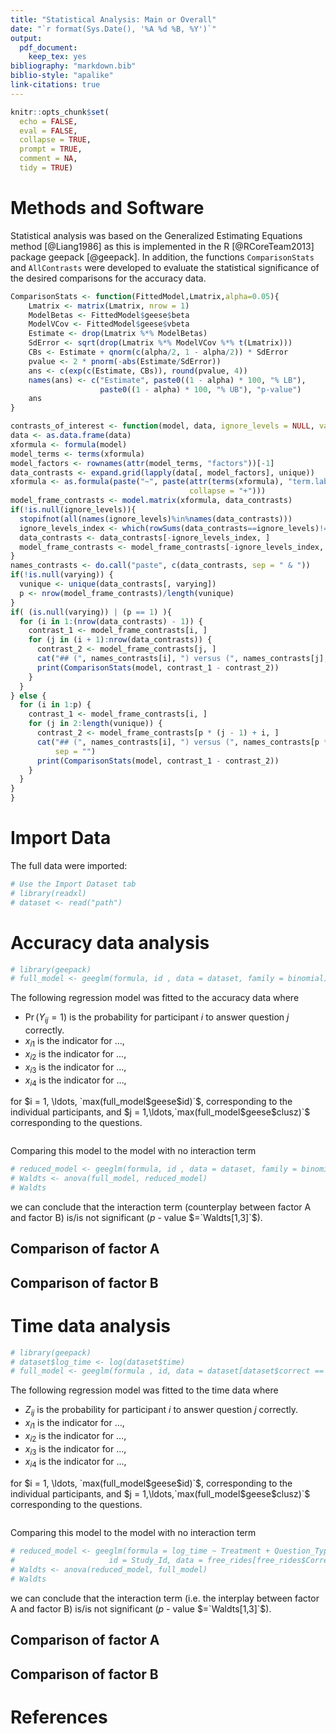 ```yaml
---
title: "Statistical Analysis: Main or Overall"
date: "`r format(Sys.Date(), '%A %d %B, %Y')`"
output:
  pdf_document:
    keep_tex: yes
bibliography: "markdown.bib"
biblio-style: "apalike"
link-citations: true    
---
```


```r
knitr::opts_chunk$set(
  echo = FALSE,
  eval = FALSE,
  collapse = TRUE,
  prompt = TRUE,
  comment = NA,
  tidy = TRUE)
```


# Methods and Software
Statistical analysis was based on the Generalized Estimating Equations method [@Liang1986] as this is implemented in the R [@RCoreTeam2013] package geepack [@geepack]. In addition, the functions `ComparisonStats` and `AllContrasts` were developed to evaluate the statistical significance of the desired comparisons for the accuracy data. 
```r
ComparisonStats <- function(FittedModel,Lmatrix,alpha=0.05){
    Lmatrix <- matrix(Lmatrix, nrow = 1)
    ModelBetas <- FittedModel$geese$beta
    ModelVCov <- FittedModel$geese$vbeta
    Estimate <- drop(Lmatrix %*% ModelBetas)
    SdError <- sqrt(drop(Lmatrix %*% ModelVCov %*% t(Lmatrix)))
    CBs <- Estimate + qnorm(c(alpha/2, 1 - alpha/2)) * SdError
    pvalue <- 2 * pnorm(-abs(Estimate/SdError))
    ans <- c(exp(c(Estimate, CBs)), round(pvalue, 4))
    names(ans) <- c("Estimate", paste0((1 - alpha) * 100, "% LB"), 
                    paste0((1 - alpha) * 100, "% UB"), "p-value")
    ans
}
```

```r
contrasts_of_interest <- function(model, data, ignore_levels = NULL, varying = NULL) {
data <- as.data.frame(data)
xformula <- formula(model)
model_terms <- terms(xformula)
model_factors <- rownames(attr(model_terms, "factors"))[-1]
data_contrasts <- expand.grid(lapply(data[, model_factors], unique))
xformula <- as.formula(paste("~", paste(attr(terms(xformula), "term.labels"), 
                                        collapse = "+")))
model_frame_contrasts <- model.matrix(xformula, data_contrasts)
if(!is.null(ignore_levels)){
  stopifnot(all(names(ignore_levels)%in%names(data_contrasts)))
  ignore_levels_index <- which(rowSums(data_contrasts==ignore_levels)!=0)
  data_contrasts <- data_contrasts[-ignore_levels_index, ]
  model_frame_contrasts <- model_frame_contrasts[-ignore_levels_index, ]
}
names_contrasts <- do.call("paste", c(data_contrasts, sep = " & "))
if(!is.null(varying)) {
  vunique <- unique(data_contrasts[, varying])
  p <- nrow(model_frame_contrasts)/length(vunique)
}
if( (is.null(varying)) | (p == 1) ){
  for (i in 1:(nrow(data_contrasts) - 1)) {
    contrast_1 <- model_frame_contrasts[i, ]
    for (j in (i + 1):nrow(data_contrasts)) {
      contrast_2 <- model_frame_contrasts[j, ]
      cat("## (", names_contrasts[i], ") versus (", names_contrasts[j], ")\n", sep = "")
      print(ComparisonStats(model, contrast_1 - contrast_2))
    }
  }
} else {
  for (i in 1:p) {
    contrast_1 <- model_frame_contrasts[i, ]
    for (j in 2:length(vunique)) {
      contrast_2 <- model_frame_contrasts[p * (j - 1) + i, ]
      cat("## (", names_contrasts[i], ") versus (", names_contrasts[p * (j - 1) + i], ")\n", 
          sep = "")
      print(ComparisonStats(model, contrast_1 - contrast_2))
    }
  }
}
}
```

# Import Data
The full data were imported: 
```r
# Use the Import Dataset tab
# library(readxl)
# dataset <- read("path")
```


# Accuracy data analysis
```r
# library(geepack)
# full_model <- geeglm(formula, id , data = dataset, family = binomial)
```

The following regression model was fitted to the accuracy data 
\begin{align*}
\log\left[\frac{\Pr(Y_{ij}=1)}{1-\Pr(Y_{ij}=1)}\right]=&\beta_0+\beta_{1}x_{i1}+\beta_{2}x_{i2}+\beta_3 x_{i3}+\beta_{4}x_{i4}\\
&+\beta_{5}x_{i1}x_{i4}+\beta_{6}x_{i1}x_{i4}+\beta_{7}x_{i3}x_{i4}
\end{align*}
where 

* $\Pr(Y_{ij}=1)$ is the probability for participant $i$ to answer question $j$ correctly.
* $x_{i1}$ is the indicator for ..., 
* $x_{i2}$ is the indicator for ..., 
* $x_{i3}$ is the indicator for ..., 
* $x_{i4}$ is the indicator for ..., 

for $i = 1, \ldots, `max(full_model$geese$id)`$, corresponding to the individual participants, and $j = 1,\ldots,`max(full_model$geese$clusz)`$
corresponding to the questions.

```r
```

Comparing this model to the model with no interaction term
```r
# reduced_model <- geeglm(formula, id , data = dataset, family = binomial)
# Waldts <- anova(full_model, reduced_model)
# Waldts
```
we can conclude that the interaction term (counterplay between factor A and factor B) is/is not significant ($p$ - value $=`Waldts[1,3]`$). 

## Comparison of factor A

## Comparison of factor B


# Time data analysis
```r
# library(geepack)
# dataset$log_time <- log(dataset$time)
# full_model <- geeglm(formula , id, data = dataset[dataset$correct == 1,])
```

The following regression model was fitted to the time data 
\begin{align*}
\log\left(Z_{ij}\right)=&\gamma_0+\gamma_{1}x_{i1}+\gamma_{2}x_{i2}+\gamma_3 x_{i3}+\gamma_{4}x_{i4}\\
&+\gamma_{5}x_{i1}x_{i4}+\gamma_{6}x_{i1}x_{i4}+\gamma_{7}x_{i3}x_{i4}
\end{align*}
where 

* $Z_{ij}$ is the probability for participant $i$ to answer question $j$ correctly.
* $x_{i1}$ is the indicator for ..., 
* $x_{i2}$ is the indicator for ..., 
* $x_{i3}$ is the indicator for ..., 
* $x_{i4}$ is the indicator for ..., 

for $i = 1, \ldots, `max(full_model$geese$id)`$, corresponding to the individual participants, and $j = 1,\ldots,`max(full_model$geese$clusz)`$
corresponding to the questions.

```r
```

Comparing this model to the model with no interaction term
```r
# reduced_model <- geeglm(formula = log_time ~ Treatment + Question_Type,
#                     id = Study_Id, data = free_rides[free_rides$Correct == 1,])
# Waldts <- anova(reduced_model, full_model)
# Waldts
```
we can conclude that the interaction term (i.e. the interplay between factor A and factor B) is/is not significant ($p$ - value $=`Waldts[1,3]`$). 

## Comparison of factor A


## Comparison of factor B

# References